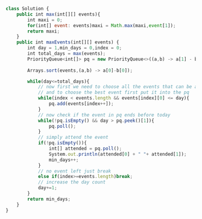 ```js
class Solution {
    public int max(int[][] events){
        int maxi = 0;
        for(int[] event: events)maxi = Math.max(maxi,event[1]);
        return maxi;
    }
    public int maxEvents(int[][] events) {
        int day = 1,min_days = 0,index = 0;
        int total_days = max(events);
        PriorityQueue<int[]> pq = new PriorityQueue<>((a,b) -> a[1] - b[1]);
        
        Arrays.sort(events,(a,b) -> a[0]-b[0]);

        while(day<=total_days){
            // now first we need to choose all the events that can be attended on this day
            // and to choose the best event first put it into the pq
            while(index < events.length && events[index][0] <= day){
                pq.add(events[index++]);
            }
            // now check if the event in pq ends before today
            while(!pq.isEmpty() && day > pq.peek()[1]){
                pq.poll();
            } 
            // simply attend the event
            if(!pq.isEmpty()){
                int[] attended = pq.poll();
                System.out.println(attended[0] + " "+ attended[1]);
                min_days++;
            }
            // no event left just break
            else if(index>=events.length)break;
            // increase the day count
            day+=1;
        }
        return min_days;
    }
}

```